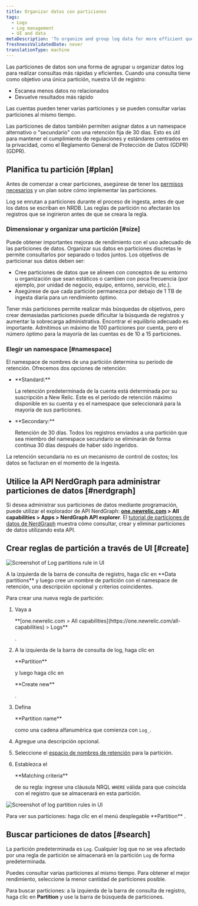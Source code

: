 ```yaml
---
title: Organizar datos con particiones
tags:
  - Logs
  - Log management
  - UI and data
metaDescription: 'To organize and group log data for more efficient querying in New Relic, use data partitions in the logs UI.'
freshnessValidatedDate: never
translationType: machine
---
```


Las particiones de datos son una forma de agrupar u organizar datos log para realizar consultas más rápidas y eficientes. Cuando una consulta tiene como objetivo una única partición, nuestra UI de registro:

* Escanea menos datos no relacionados
* Devuelve resultados más rápido

Las cuentas pueden tener varias particiones y se pueden consultar varias particiones al mismo tiempo.

Las particiones de datos también permiten asignar datos a un namespace alternativo o "secundario" con una retención fija de 30 días. Esto es útil para mantener el cumplimiento de regulaciones y estándares centrados en la privacidad, como el Reglamento General de Protección de Datos (GDPR) (GDPR).

## Planifica tu partición [#plan]

Antes de comenzar a crear particiones, asegúrese de tener los [permisos necesarios](/docs/logs/get-started/get-started-log-management#requirements) y un plan sobre cómo implementar las particiones.

<Callout variant="important">
  Log se enrutan a particiones durante el proceso de ingesta, antes de que los datos se escriban en NRDB. Las reglas de partición no afectarán los registros que se ingirieron antes de que se creara la regla.
</Callout>

### Dimensionar y organizar una partición [#size]

Puede obtener importantes mejoras de rendimiento con el uso adecuado de las particiones de datos. Organizar sus datos en particiones discretas le permite consultarlos por separado o todos juntos. Los objetivos de particionar sus datos deben ser:

* Cree particiones de datos que se alineen con conceptos de su entorno u organización que sean estáticos o cambien con poca frecuencia (por ejemplo, por unidad de negocio, equipo, entorno, servicio, etc.).
* Asegúrese de que cada partición permanezca por debajo de 1 TB de ingesta diaria para un rendimiento óptimo.

Tener más particiones permite realizar más búsquedas de objetivos, pero crear demasiadas particiones puede dificultar la búsqueda de registros y aumentar la sobrecarga administrativa. Encontrar el equilibrio adecuado es importante. Admitimos un máximo de 100 particiones por cuenta, pero el número óptimo para la mayoría de las cuentas es de 10 a 15 particiones.

### Elegir un namespace [#namespace]

El namespace de nombres de una partición determina su período de retención. Ofrecemos dos opciones de retención:

* <DNT>
    **Standard:**
  </DNT>

  La retención predeterminada de la cuenta está determinada por su suscripción a New Relic. Este es el período de retención máximo disponible en su cuenta y es el namespace que seleccionará para la mayoría de sus particiones.

* <DNT>
    **Secondary:**
  </DNT>

  Retención de 30 días. Todos los registros enviados a una partición que sea miembro del namespace secundario se eliminarán de forma continua 30 días después de haber sido ingeridos.

La retención secundaria no es un mecanismo de control de costos; los datos se facturan en el momento de la ingesta.

## Utilice la API NerdGraph para administrar particiones de datos [#nerdgraph]

Si desea administrar sus particiones de datos mediante programación, puede utilizar el explorador de API NerdGraph: <DNT>**[one.newrelic.com](https://one.newrelic.com) > All capabilities > Apps > NerdGraph API explorer**</DNT>. El [tutorial de particiones de datos de NerdGraph](/docs/apis/nerdgraph/examples/nerdgraph-data-partition-rules-tutorial/) muestra cómo consultar, crear y eliminar particiones de datos utilizando esta API.

## Crear reglas de partición a través de UI [#create]

<img
  title="Log data partitions rule"
  alt="Screenshot of Log partitions rule in UI"
  src="/images/logs_screenshot-crop_log-partitions.webp"
/>

<figcaption>
  A la izquierda de la barra de consulta de registro, haga clic en <DNT>**Data partitions**</DNT> y luego cree un nombre de partición con el namespace de retención, una descripción opcional y criterios coincidentes.
</figcaption>

Para crear una nueva regla de partición:

1. Vaya a

   <DNT>
     **[one.newrelic.com > All capabilities](https://one.newrelic.com/all-capabilities) > Logs**
   </DNT>

   .

2. A la izquierda de la barra de consulta de log, haga clic en

   <DNT>
     **Partition**
   </DNT>

   y luego haga clic en

   <DNT>
     **Create new**
   </DNT>

   .

3. Defina

   <DNT>
     **Partition name**
   </DNT>

   como una cadena alfanumérica que comienza con `Log_`.

4. Agregue una descripción opcional.

5. Seleccione el [espacio de nombres de retención](#namespace) para la partición.

6. Establezca el

   <DNT>
     **Matching criteria**
   </DNT>

   de su regla: ingrese una cláusula NRQL `WHERE` válida para que coincida con el registro que se almacenará en esta partición.

<img
  title="Log data partitions rules"
  alt="Screenshot of log partition rules in UI"
  src="/images/logs_screenshot-crop_log-partition-view.webp"
/>

<figcaption>
  Para ver sus particiones: haga clic en el menú desplegable <DNT>**Partition**</DNT> .
</figcaption>

## Buscar particiones de datos [#search]

La partición predeterminada es `Log`. Cualquier log que no se vea afectado por una regla de partición se almacenará en la partición `Log` de forma predeterminada.

Puedes consultar varias particiones al mismo tiempo. Para obtener el mejor rendimiento, seleccione la menor cantidad de particiones posible.

Para buscar particiones: a la izquierda de la barra de consulta de registro, haga clic en <DNT>**Partition**</DNT> y use la barra de búsqueda de particiones.
